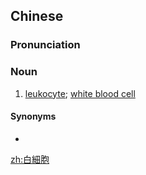 {{also|白细胞}}
==Chinese==
{{zh-forms|s=白细胞|type=12}}

===Pronunciation===
{{zh-pron
|m=báixìbāo
|c=baak6 sai3 baau1
|cat=n
}}

===Noun===
{{zh-noun}}

# {{lb|zh|medicine|cytology|immunology}} [[leukocyte]]; [[white blood cell]]

====Synonyms====
* {{zh-l|白血球}}

[[zh:白細胞]]